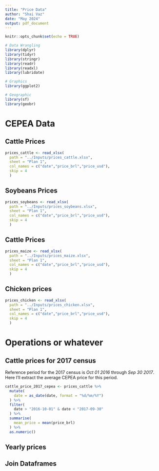 ```yaml
---
title: "Price Data"
author: "Shai Vaz"
date: "May 2024"
output: pdf_document
---
```


```r
knitr::opts_chunk$set(echo = TRUE)
```

```r
# Data Wrangling
library(dplyr)
library(tidyr)
library(stringr)
library(readr)
library(readxl)
library(lubridate)

# Graphics
library(ggplot2)

# Geographic
library(sf)
library(geobr)
```

# CEPEA Data

## Cattle Prices

```r
prices_cattle <- read_xlsx(
  path = "../Inputs/prices_cattle.xlsx",
  sheet = "Plan 1",
  col_names = c("date","price_brl","price_usd"),
  skip = 4
  )
```

## Soybeans Prices

```r
prices_soybeans <- read_xlsx(
  path = "../Inputs/prices_soybeans.xlsx",
  sheet = "Plan 1",
  col_names = c("date","price_brl","price_usd"),
  skip = 4
  )
```

## Cattle Prices

```r
prices_maize <- read_xlsx(
  path = "../Inputs/prices_maize.xlsx",
  sheet = "Plan 1",
  col_names = c("date","price_brl","price_usd"),
  skip = 4
  )
```

## Chicken prices

```r
prices_chicken <- read_xlsx(
  path = "../Inputs/prices_chicken.xlsx",
  sheet = "Plan 1",
  col_names = c("date","price_brl","price_usd"),
  skip = 4
  )
```

# Operations or whatever

## Cattle prices for 2017 census

Reference period for the 2017 census is *Oct 01 2016* through *Sep 30 2017*. Here I'll extract the average CEPEA price for this period.

```r
cattle_price_2017_cepea <- prices_cattle %>% 
  mutate(
    date = as_date(date, format = "%d/%m/%Y")
  ) %>% 
  filter(
    date > "2016-10-01" & date < "2017-09-30"
  ) %>% 
  summarise(
    mean_price = mean(price_brl)
  ) %>% 
  as.numeric()
```

## Yearly prices

## Join Dataframes
